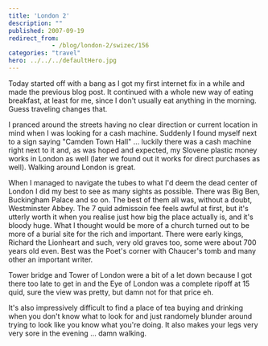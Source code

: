 ```yaml
---
title: 'London 2'
description: ""
published: 2007-09-19
redirect_from: 
            - /blog/london-2/swizec/156
categories: "travel"
hero: ../../../defaultHero.jpg
---
```


Today started off with a bang as I got my first internet fix in a while and made the previous blog post. It continued with a whole new way of eating breakfast, at least for me, since I don't usually eat anything in the morning. Guess traveling changes that.

I pranced around the streets having no clear direction or current location in mind when I was looking for a cash machine. Suddenly I found myself next to a sign saying "Camden Town Hall" ... luckily there was a cash machine right next to it and, as was hoped and expected, my Slovene plastic money works in London as well (later we found out it works for direct purchases as well). Walking around London is great.

When I managed to navigate the tubes to what I'd deem the dead center of London I did my best to see as many sights as possible. There was Big Ben, Buckingham Palace and so on. The best of them all was, without a doubt, Westminster Abbey. The 7 quid admissoin fee feels awful at first, but it's utterly worth it when you realise just how big the place actually is, and it's bloody huge. What I thought would be more of a church turned out to be more of a burial site for the rich and important. There were early kings, Richard the Lionheart and such, very old graves too, some were about 700 years old even. Best was the Poet's corner with Chaucer's tomb and many other an important writer.

Tower bridge and Tower of London were a bit of a let down because I got there too late to get in and the Eye of London was a complete ripoff at 15 quid, sure the view was pretty, but damn not for that price eh.

It's also impressively difficult to find a place of tea buying and drinking when you don't know what to look for and just randomely blunder around trying to look like you know what you're doing. It also makes your legs very very sore in the evening ... damn walking.
